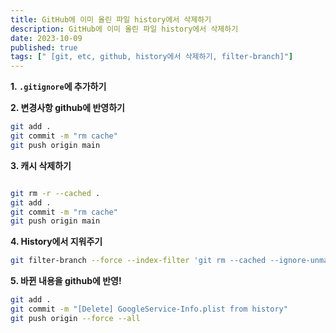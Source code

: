 ```yaml
---
title: GitHub에 이미 올린 파일 history에서 삭제하기
description: GitHub에 이미 올린 파일 history에서 삭제하기
date: 2023-10-09
published: true
tags: [" [git, etc, github, history에서 삭제하기, filter-branch]"]
---
```


**1. `.gitignore`에 추가하기**

**2. 변경사항 github에 반영하기**

```bash
git add .
git commit -m "rm cache"
git push origin main
```

**3. 캐시 삭제하기**

```bash

git rm -r --cached .
git add .
git commit -m "rm cache"
git push origin main
```

**4. History에서 지워주기**

```bash
git filter-branch --force --index-filter 'git rm --cached --ignore-unmatch 경로/경로/파일명.확장자' --prune-empty --tag-name-filter cat -- --all
```

**5. 바뀐 내용을 github에 반영!**

```bash
git add .
git commit -m "[Delete] GoogleService-Info.plist from history"
git push origin --force --all
```

